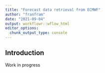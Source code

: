 ```yaml
---
title: "Forecast data retrieval from ECMWF"
author: "franfram"
date: "2021-09-04"
output: workflowr::wflow_html
editor_options:
  chunk_output_type: console
---
```


## Introduction
 
Work in progress

```r

```

